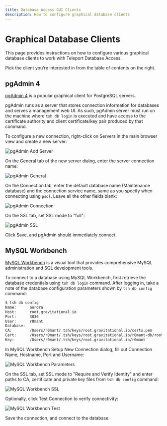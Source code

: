 ```yaml
---
title: Database Access GUI Clients
description: How to configure graphical database clients
---
```


# Graphical Database Clients

This page provides instructions on how to configure various graphical database
clients to work with Teleport Database Access.

Pick the client you're interested in from the table of contents on the right.

## pgAdmin 4

[pgAdmin 4](https://www.pgadmin.org/) is a popular graphical client for
PostgreSQL servers.

pgAdmin runs as a server that stores connection information for databases and
serves a management web UI. As such, pgAdmin server must run on the machine
where `tsh db login` is executed and have access to the certificate authority
and client certificate/key pair produced by that command.

To configure a new connection, right-click on Servers in the main browser view
and create a new server:

![pgAdmin Add Server](../../../img/database-access/pgadmin-add-server.png)

On the General tab of the new server dialog, enter the server connection name:

![pgAdmin General](../../../img/database-access/pgadmin-general.png)

On the Connection tab, enter the default database name (Maintenance database)
and the connection service name, same as you specify when connecting using
`psql`. Leave all the other fields blank:

![pgAdmin Connection](../../../img/database-access/pgadmin-connection.png)

On the SSL tab, set SSL mode to "full":

![pgAdmin SSL](../../../img/database-access/pgadmin-ssl.png)

Click Save, and pgAdmin should immediately connect.

## MySQL Workbench

[MySQL Workbench](https://www.mysql.com/products/workbench/) is a visual tool
that provides comprehensive MySQL administration and SQL development tools.

To connect to a database using MySQL Workbench, first retrieve the database
credentials using `tsh db login` command. After logging in, take a note of
the database configuration parameters shown by `tsh db config` command:

```bash
$ tsh db config
Name:      aurora
Host:      root.gravitational.io
Port:      3036
User:      r0mant
Database:
CA:        /Users/r0mant/.tsh/keys/root.gravitational.io/certs.pem
Cert:      /Users/r0mant/.tsh/keys/root.gravitational.io/r0mant-db/root/aurora-x509.pem
Key:       /Users/r0mant/.tsh/keys/root.gravitational.io/r0mant
```

In MySQL Workbench Setup New Connection dialog, fill out Connection Name, Hostname,
Port and Username:

![MySQL Workbench Parameters](../../../img/database-access/workbench-parameters.png)

On the SSL tab, set SSL mode to "Require and Verify Identity" and enter paths
to CA, certificate and private key files from `tsh db config` command:

![MySQL Workbench SSL](../../../img/database-access/workbench-ssl.png)

Optionally, click Test Connection to verify connectivity:

![MySQL Workbench Test](../../../img/database-access/workbench-test.png)

Save the connection, and connect to the database.
